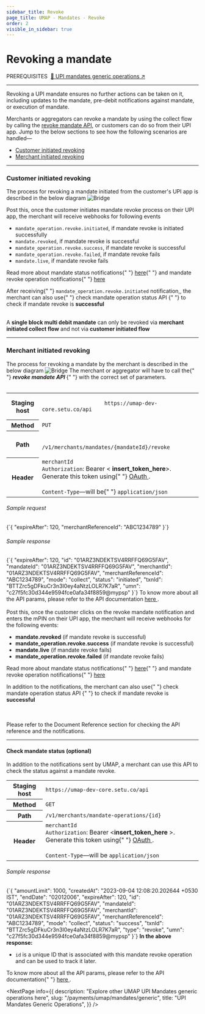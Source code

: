 ```yaml
---
sidebar_title: Revoke
page_title: UMAP - Mandates - Revoke
order: 2
visible_in_sidebar: true
---
```


# Revoking a mandate

<Text size="small" weight="600">
    PREREQUISITES&nbsp;
</Text>
<a href="/payments/umap/mandates/generic">🌟 UPI mandates generic operations ↗</a>

<hr class="primary" />

Revoking a UPI mandate ensures no further actions can be taken on it, including updates to the mandate, pre-debit notifications against mandate, or execution of mandate.

Merchants or aggregators can revoke a mandate by using the collect flow by calling the <a href="" target="_blank">revoke mandate API</a>, or customers can do so from their UPI app. Jump to the below sections to see how the following scenarios are handled—
- <a href="#customer-initiated-revoking">Customer initiated revoking</a>
- <a href="#merchant-initiated-revoking">Merchant initiated revoking</a>

<hr class="primary" />

### Customer initiated revoking
The process for revoking a mandate initiated from the
customer's UPI app is described in the below diagram
<img
    src="https://storage.googleapis.com/strapi-assets/latest/update-mandate-customer-revoke/update-mandate-customer-revoke.png"
    alt="Bridge"
/>

Post this, once the customer initiates mandate revoke
process on their UPI app, the merchant will receive
webhooks for following events

- <Text><code>mandate_operation.revoke.initiated</code>,&nbsp;if mandate revoke is initiated successfully</Text>
- <Text><code>mandate.revoked</code>,&nbsp;if mandate revoke is successful</Text>
- <Text><code>mandate_operation.revoke.success</code>,&nbsp;if mandate revoke is successful</Text>
- <Text><code>mandate_operation.revoke.failed</code>,&nbsp;if mandate revoke fails</Text>
- <Text><code>mandate.live</code>,&nbsp;if mandate revoke fails</Text>

<p>
    Read more about mandate status notifications{" "}
    <a href="/payments/umap/notifications/mandates">here</a>{" "}
    and mandate revoke operation notifications{" "}
    <a href="/payments/umap/notifications/mandates/revoke">
        here
    </a>
</p>

<p>
    After receiving{" "}
    <code>mandate_operation.revoke.initiated</code> notification,,
    the merchant can also use{" "}
    <Link href="/payments/umap/mandates/generic/revoke#check-mandate-operation-status">
        check mandate operation status API
    </Link>{" "}
    to check if mandate revoke is <b>successful</b>
</p> 
<br/>

<Callout type="tip">
    A <b>single block multi debit mandate</b> can only
    be revoked via <b>merchant initiated collect flow</b> and not via <b>customer initiated flow</b>
</Callout>

<hr class="primary" />

### Merchant initiated revoking
The process for revoking a mandate by the merchant is
described in the below diagram
<img
    src="https://storage.googleapis.com/strapi-assets/latest/update-mandate-merchant-revoke/update-mandate-merchant-revoke.png"
    alt="Bridge"
/>
The merchant or aggregator will have to call the{" "}
<b>
    <i>revoke mandate API</i>
</b>{" "}
with the correct set of parameters. <br></br>
<table>
    <tbody>
        <tr>
            <th>Staging host</th>
            <td>
                <code>
                    https://umap-dev-core.setu.co/api
                </code>
            </td>
        </tr>
        <tr>
            <th>Method</th>
            <td>
                <code>PUT</code>
            </td>
        </tr>
        <tr>
            <th>Path</th>
            <td>
                <code>
                    /v1/merchants/mandates/&#123;mandateId&#125;/revoke
                </code>
            </td>
        </tr>
        <tr>
            <th>Header</th>
            <td>
                <code>merchantId</code>
                <br />
                <code>Authorization</code>: Bearer &lt;
                <b>insert_token_here</b>&gt;. Generate this
                token using{" "}
                <a
                    href="/payments/umap/api-integration"
                    target="_blank"
                >
                    OAuth
                </a>
                .<br />
                <br />
                <code>Content-Type</code>—will be{" "}
                <code>application/json</code>
            </td>
        </tr>
    </tbody>
</table>
<h6>Sample request</h6>
<CodeBlockWithCopy language="json">
    {`{
"expireAfter": 120,
"merchantReferenceId": "ABC1234789"
}`}
</CodeBlockWithCopy>
<h6>Sample response</h6>
<CodeBlockWithCopy language="json">
    {`{
"expireAfter": 120,
"id": "01ARZ3NDEKTSV4RRFFQ69G5FAV",
"mandateId": "01ARZ3NDEKTSV4RRFFQ69G5FAV",
"merchantId": "01ARZ3NDEKTSV4RRFFQ69G5FAV",
"merchantReferenceId": "ABC1234789",
"mode": "collect",
"status": "initiated",
"txnId": "BTTZrc5gDFkuCr3n3I0ey4aNtzLOLR7K7aR",
"umn": "c27f5fc30d344e9594fce0afa34f8859@mypsp"
}`}
</CodeBlockWithCopy>
To know more about all the API params, please refer to the API
documentation <a
    href="/payments/umap/api-reference#/category~mandates/operation~mandates#revoke"
    target="_blank"
>
    here
</a>.<br/> <br/>
Post this, once the customer clicks on the revoke mandate
notification and enters the mPIN on their UPI app, the
merchant will receive webhooks for the following events:
<ul>
    <li>
        <b>mandate.revoked</b> (if mandate revoke is
        successful)
    </li>
    <li>
        <b>mandate_operation.revoke.success</b> (if mandate
        revoke is successful)
    </li>
    <li>
        <b>mandate.live</b> (if mandate revoke fails)
    </li>
    <li>
        <b>mandate_operation.revoke.failed</b> (if mandate
        revoke fails)
    </li>
</ul>
<p>
    Read more about mandate status notifications{" "}
    <a href="/payments/umap/notifications/mandates">here</a>{" "}
    and mandate revoke operation notifications{" "}
    <a href="/payments/umap/notifications/mandates/revoke">
        here
    </a>
</p>
<p>
    In addition to the notifications, the merchant can also
    use{" "}
    <Link href="/payments/umap/mandates/generic/revoke#check-mandate-operation-status">
        check mandate operation status API
    </Link>{" "}
    to check if mandate revoke is <b>successful</b>
</p> <br></br>
Please refer to the Document Reference section for checking the
API reference and the notifications.

<hr class="primary" />

#### Check mandate status (optional)

In addition to the notifications sent by UMAP, a merchant can use this API to check the status against a mandate revoke.

<table>
    <tbody>
        <tr>
            <th>Staging host</th>
            <td>
                <code>https://umap-dev-core.setu.co/api</code>
            </td>
        </tr>
        <tr>
            <th>Method</th>
            <td>
                <code>GET</code>
            </td>
        </tr>
        <tr>
            <th>Path</th>
            <td>
                <code>/v1/merchants/mandate-operations/&#123;id&#125;</code>
            </td>
        </tr>
        <tr>
            <th>Header</th>
            <td>
                <code>merchantId</code>
                <br />
                <code>Authorization</code>: Bearer &lt;<b>insert_token_here</b>
                &gt;. Generate this token using{" "}
                <a href="/payments/umap/api-integration" target="_blank">
                    OAuth
                </a>
                .<br />
                <br />
                <code>Content-Type</code>—will be <code>application/json</code>
            </td>
        </tr>
    </tbody>
</table>

<h6>Sample response</h6>
<CodeBlockWithCopy language="json">
    {`{
  "amountLimit": 1000,
  "createdAt": "2023-09-04 12:08:20.202644 +0530 IST",
  "endDate": "02012006",
  "expireAfter": 120,
  "id": "01ARZ3NDEKTSV4RRFFQ69G5FAV",
  "mandateId": "01ARZ3NDEKTSV4RRFFQ69G5FAV",
  "merchantId": "01ARZ3NDEKTSV4RRFFQ69G5FAV",
  "merchantReferenceId": "ABC1234789",
  "mode": "collect",
  "status": "success",
  "txnId": "BTTZrc5gDFkuCr3n3I0ey4aNtzLOLR7K7aR",
  "type": "revoke",
  "umn": "c27f5fc30d344e9594fce0afa34f8859@mypsp"
}`}
</CodeBlockWithCopy>
<b>In the above response:</b>
<ul>
    <li>
        <code>id</code> is a unique ID that is associated with this mandate
        revoke operation and can be used to track it later.
    </li>
</ul>

<p>
    To know more about all the API params, please refer to the API documentation{" "}
    <a
        href="/payments/umap/api-reference#/category~mandates/operation~mandates#fetchMandateOperationById"
        target="_blank"
    >
        here
    </a>
    .
</p>

<NextPage
    info={{
        description: "Explore other UMAP UPI Mandates generic operations here",
        slug: "/payments/umap/mandates/generic",
        title: "UPI Mandates Generic Operations",
    }}
/>
